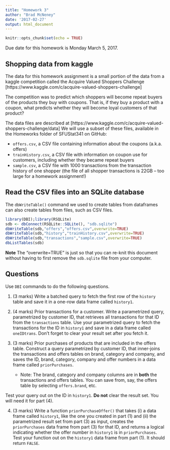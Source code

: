 ```yaml
---
title: "Homework 3"
author: "Brad McNeney"
date: '2017-02-27'
output: html_document
---
```


```r
knitr::opts_chunk$set(echo = TRUE)
```

Due date for this homework is Monday March 5, 2017. 

## Shopping data from kaggle

The data for this homework assignment is a small portion
of the data from a kaggle competition called
the Acquire Valued Shoppers Challenge
[https://www.kaggle.com/c/acquire-valued-shoppers-challenge]

The competition was to predict which shoppers will
become repeat buyers of the products they buy 
with coupons. That is, if they buy a product with 
a coupon, what predicts whether they will
become loyal customers of that product?

The data files are described at [https://www.kaggle.com/c/acquire-valued-shoppers-challenge/data]
We will use a subset of these files, available in the Homeworks
folder of SFUStat341 on GitHub:

- `offers.csv`, a CSV file containing information about the 
coupons (a.k.a. offers)
- `trainHistory.csv`, a CSV file with information on coupon use
for customers, including whether they became repeat buyers
- `sample.csv`, a CSV file with 1000 transactions
from the transaction history of
one shopper (the file of all shopper transactions is
22GB -- too large for a homework assignment!)

## Read the CSV files into an SQLite database

The `dbWriteTable()` command we used to create tables
from dataframes can also create tables from files, such
as CSV files.

```r
library(DBI);library(RSQLite)
sdb <- dbConnect(RSQLite::SQLite(), "sdb.sqlite")
dbWriteTable(sdb,"offers","offers.csv",overwrite=TRUE)
dbWriteTable(sdb,"history","trainHistory.csv",overwrite=TRUE)
dbWriteTable(sdb,"transactions","sample.csv",overwrite=TRUE)
dbListTables(sdb)
```

**Note** The "overwrite=TRUE" is just 
so that you can re-knit this document without having
to first remove the `sdb.sqlite` file from your computer.

## Questions

Use `DBI` commands to 
do the following questions.

1. (3 marks) Write a batched query to fetch the first
row of the `history` table and save it in a 
one-row data frame called `history1`. 

2. (4 marks) Prior transactions for a customer.
Write a parametrized query, parametrized
by customer ID, that retrieves all transactions for 
that ID from the `transactions` table. 
Use your parametrized query to fetch the transactions
for the ID in `history1` and save in 
a data frame called `oneIDtrans`. Don't forget to 
clear your result set after you fetch it.


3. (3 marks) Prior purchases of products that are 
included in the offers table. Construct a 
query parametrized by customer ID, that inner-joins 
the transactions and offers tables on brand, category
and company, and saves 
the ID, brand, category, company and offer numbers
in a data frame called `priorPurchases`.

    - Note: The brand, category and company columns are 
    in **both** the transactions and offers tables. 
    You can save from, say, the offers table by 
    selecting `offers.brand`, etc. 

Test your query out on the ID in `history1`.
**Do not** clear the result set. 
You will need it for part (4).

4. (3 marks) 
Write a function `priorPurchaseOffer()`
that takes (i) a data frame called
`history1`, like the one you created in part (1) 
and (ii) the parametrized result set from part (3) as
input, creates the `priorPurchases` data frame from 
part (3) for that ID, and returns a logical indicating
whether the offer number in `history1` is in `priorPurchases`.
Test your function out on the `history1`
data frame from part (1). It should return `FALSE`.


